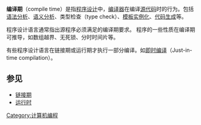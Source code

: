 {{noteTA
|G1=IT
}}
'''编译期'''（compile time）是指[[程序设计|程序设计]]中，[[编译器|编译器]]在编译[[源代码|源代码]]时的行为。包括[[语法分析器|语法分析]]、[[语义分析|语义分析]]、类型检查（type check）、[[泛型编程|模板实例化]]、[[代码生成|代码生成]]等。
 
程序设计语言通常指出源程序必须满足的编译期要求。 程序的一些性质在编译期可推导，如数组越界、无死锁、分时时间片等。

有些程序设计语言在链接期或运行期才执行一部分编译。如[[即时编译|即时编译]]（Just-in-time compilation）。

==参见==
*[[链接期|链接期]]
*[[运行时|运行时]] 

[[Category:计算机编程|Category:计算机编程]]